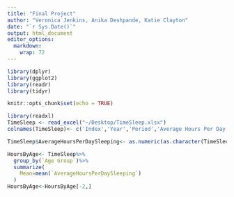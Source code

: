 ```yaml
---
title: "Final Project"
author: "Veronica Jenkins, Anika Deshpande, Katie Clayton"
date: "`r Sys.Date()`"
output: html_document
editor_options: 
  markdown: 
    wrap: 72
---
```


```r
library(dplyr)
library(ggplot2)
library(readr)
library(tidyr)
```

```r
knitr::opts_chunk$set(echo = TRUE)
```

```r
library(readxl)
TimeSleep <- read_excel("~/Desktop/TimeSleep.xlsx")
colnames(TimeSleep)<- c('Index','Year','Period','Average Hours Per Day Sleeping','Standard Error','Type of Days','Age Group','Activity','Sex')
```

```r
TimeSleep$AverageHoursPerDaySleeping<- as.numeric(as.character(TimeSleep$AverageHoursPerDaySleeping))

HoursByAge<- TimeSleep%>%
  group_by(`Age Group`)%>%
  summarize(
    Mean=mean(`AverageHoursPerDaySleeping`)
  )
HoursByAge<-HoursByAge[-2,]
```
